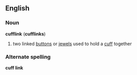 ==English==
===Noun===
'''cufflink''' ('''cufflinks''')
# two linked [[button]]s or [[jewel]]s used to hold a [[cuff]] together
===Alternate spelling===
'''cuff link'''